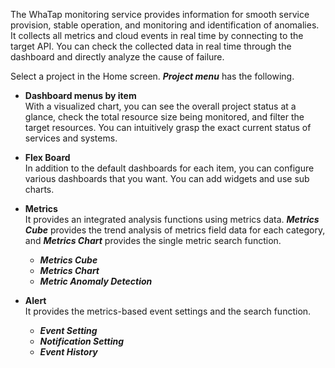 The WhaTap monitoring service provides information for smooth service provision, stable operation, and monitoring and identification of anomalies. It collects all metrics and cloud events in real time by connecting to the target API. You can check the collected data in real time through the dashboard and directly analyze the cause of failure.

Select a project in the Home screen. **_Project menu_** has the following. 

<!-- 
기본으로 제공되는 아이템별 대시보드 외에 사용자 정의형 통합 대시보드인 [Flex 보드](flexboard)를 활용해 보세요.
-->

-   **Dashboard menus by item**<br/>
    With a visualized chart, you can see the overall project status at a glance, check the total resource size being monitored, and filter the target resources. You can intuitively grasp the exact current status of services and systems.

-   **Flex Board**<br/>
    In addition to the default dashboards for each item, you can configure various dashboards that you want. You can add widgets and use sub charts.

-   **Metrics**<br/>
    It provides an integrated analysis functions using metrics data. **_Metrics Cube_** provides the trend analysis of metrics field data for each category, and **_Metrics Chart_** provides the single metric search function.
    -   **_Metrics Cube_**
    -   **_Metrics Chart_**
    -   **_Metric Anomaly Detection_**

-   **Alert**<br/>
    It provides the metrics-based event settings and the search function. 
    -   **_Event Setting_**
    -   **_Notification Setting_**
    -   **_Event History_**    
